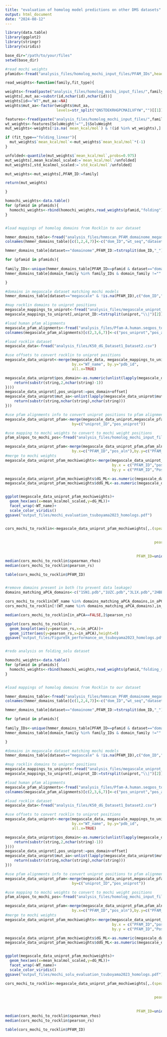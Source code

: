 ```yaml
---
title: "evaluation of homolog model predictions on other DMS datasets"
output: html_document
date: "2024-08-12"
---
```


```r

library(data.table)
library(ggplot2)
library(stringr)
library(viridis)

base_dir="/path/to/your/files"
setwd(base_dir)

#read mochi weights 
pfamids<-fread("analysis_files/homolog_mochi_input_files/PFAM_IDs",header=FALSE)$V1  

read_weights<-function(family,fit_type){

weights<-fread(paste("analysis_files/homolog_mochi_input_files/",family,"_",fit_type,"/weights/weights_Folding.txt",sep=""))
weights[,mut_aa:=substr(id,nchar(id),nchar(id))]
weights[id=="WT",mut_aa:=NA]
weights$mut_aa<-factor(weights$mut_aa,
                       levels=str_split("QNSTDEKRHGPCMAILVFYW","")[[1]])

features<-fread(paste("analysis_files/homolog_mochi_input_files/",family,"_features_solu.txt",sep=""))
wt_weights<-features[SoluWeight!="",]$SoluWeight
mut_weights<-weights[!is.na(`mean_kcal/mol`) & !(id %in% wt_weights),]

if (fit_type=="folding_linear"){
  mut_weights$`mean_kcal/mol`<-mut_weights$`mean_kcal/mol`*(-1)
}

unfolded<-quantile(mut_weights$`mean_kcal/mol`,probs=0.975)
mut_weights[,mean_kcalmol_scaled:=`mean_kcal/mol`/unfolded]
mut_weights[,std_kcalmol_scaled:=`std_kcal/mol`/unfolded]

mut_weights<-mut_weights[,PFAM_ID:=family]

return(mut_weights)

}

homochi_weights<-data.table()
for (pfamid in pfamids){
  homochi_weights<-rbind(homochi_weights,read_weights(pfamid,"folding"))
}


#load mappings of homolog domains from Rocklin to our dataset

hmmer_domains_table<-fread("analysis_files/hmmscan_PFAM_domainome_megascale_homology.tsv")
colnames(hmmer_domains_table)[c(1,2,4,7)]<-c("dom_ID","wt_seq","dataset","domain_family")

hmmer_domains_table[dataset=="domainome",PFAM_ID:=tstrsplit(dom_ID,"_")[2]]

for (pfamid in pfamids){
  
family_IDs<-unique(hmmer_domains_table[PFAM_ID==pfamid & dataset=="domainome",]$domain_family)
hmmer_domains_table[domain_family %in% family_IDs & domain_family !="" & dataset=="megascale",PFAM_ID:=pfamid]

}

#domains in megascale dataset matching mochi models
hmmer_domains_table[dataset=="megascale" & !is.na(PFAM_ID),c("dom_ID","wt_seq","domain_family","PFAM_ID")]

#map rocklin domains to uniprot positions
megascale_mappings_to_uniprot<-fread("analysis_files/megascale_uniprot_mappings_offsets.tsv")
megascale_mappings_to_uniprot[,uniprot_ID:=tstrsplit(uniprot,"\\|")[2]]

#load human pfam alignments
megascale_pfam_alignments<-fread("analysis_files/Pfam-A.human.seqpos_to_alnpos.megascale")
colnames(megascale_pfam_alignments)[c(2,3,6,7)]<-c("pos_uniprot","pos_aln","uniprot_ID","PFAM_ID")

#load rocklin dataset
megascale_data<-fread("analysis_files/K50_dG_Dataset1_Dataset2.csv")

#use offsets to convert rocklin to uniprot positions
megascale_data_uniprot<-merge(megascale_data, megascale_mappings_to_uniprot[,c("pdb_id","uniprot_ID","offset")],
                              by.x="WT_name", by.y="pdb_id",
                              all.x=TRUE)

megascale_data_uniprot$pos_domain<-as.numeric(unlist(lapply(megascale_data_uniprot$mut_type,FUN = function(string){
    return(substr(string,2,nchar(string)-1))
})))
megascale_data_uniprot[,pos_uniprot:=pos_domain+offset]
megascale_data_uniprot$mut_aa<-unlist(lapply(megascale_data_uniprot$mut_type,FUN = function(string){
    return(substr(string,nchar(string),nchar(string)))
}))

#use pfam alignments info to convert uniprot positions to pfam alignment positions
megascale_data_uniprot_pfam<-merge(megascale_data_uniprot,megascale_pfam_alignments,
                              by=c("uniprot_ID","pos_uniprot"))

#use mapping to mochi weights to convert to mochi weight positions
pfam_alnpos_to_mochi_pos<-fread("analysis_files/homolog_mochi_input_files/mochi_alnpos_to_pfam_alnpos.txt")

megascale_data_uniprot_pfam<-merge(megascale_data_uniprot_pfam,pfam_alnpos_to_mochi_pos[!duplicated(pfam_alnpos_to_mochi_pos)],
                              by.x=c("PFAM_ID","pos_aln"),by.y=c("PFAM_ID","pos_pfam"))
#merge to mochi weights
megascale_data_uniprot_pfam_mochiweights<-merge(megascale_data_uniprot_pfam,homochi_weights,
                                                by.x = c("PFAM_ID","pos_recoded","mut_aa"),
                                                by.y = c("PFAM_ID","Pos","mut_aa"))

megascale_data_uniprot_pfam_mochiweights$dG_ML<-as.numeric(megascale_data_uniprot_pfam_mochiweights$dG_ML)
megascale_data_uniprot_pfam_mochiweights$ddG_ML<-as.numeric(megascale_data_uniprot_pfam_mochiweights$ddG_ML)


ggplot(megascale_data_uniprot_pfam_mochiweights)+
  geom_hex(aes(x=mean_kcalmol_scaled,y=dG_ML))+
  facet_wrap(~WT_name)+
  scale_color_viridis()
ggsave("output_files/mochi_evaluation_tsuboyama2023_homologs.pdf")


cors_mochi_to_rocklin<-megascale_data_uniprot_pfam_mochiweights[,.(spearman_rhos=cor(-dG_ML,mean_kcalmol_scaled,
                                                                             use="pairwise.complete.obs",
                                                                             method="spearman"),
                                                                   pearson_rs=cor(-dG_ML,mean_kcalmol_scaled,
                                                                             use="pairwise.complete.obs",
                                                                             method="pearson"),
                                                           PFAM_ID=unique(PFAM_ID)),by="WT_name"]
median(cors_mochi_to_rocklin$spearman_rhos)
median(cors_mochi_to_rocklin$pearson_rs)

table(cors_mochi_to_rocklin$PFAM_ID)


#remove domains present in both (to prevent data leakage)
domains_matching_aPCA_domains<-c("1SN1.pdb","1UZC.pdb","3L1X.pdb","2HBB.pdb","1YU5.pdb","1H92.pdb","1PWT.pdb","2LJ3.pdb","4HCK.pdb","1MJC.pdb","2PDD.pdb","2M51.pdb","1CSQ.pdb","2WQG.pdb","4UZW.pdb","5AHT.pdb","1QLY.pdb","2M8I.pdb","1I6C.pdb","2KCF.pdb","2YSF.pdb")

cors_mochi_to_rocklin[WT_name %in% domains_matching_aPCA_domains,in_aPCA:=TRUE]
cors_mochi_to_rocklin[!(WT_name %in% domains_matching_aPCA_domains),in_aPCA:=FALSE]

median(cors_mochi_to_rocklin[in_aPCA==FALSE,]$pearson_rs)

ggplot(cors_mochi_to_rocklin)+
  geom_boxplot(aes(y=pearson_rs,x=in_aPCA))+
  geom_jitter(aes(y=pearson_rs,x=in_aPCA),height=0)
ggsave("output_files/Figure5k_performance_on_tsuboyama2023_homologs.pdf")



```

```r

#redo analysis on folding_solu dataset

homochi_weights<-data.table()
for (pfamid in pfamids){
  homochi_weights<-rbind(homochi_weights,read_weights(pfamid,"folding_solu"))
}


#load mappings of homolog domains from Rocklin to our dataset

hmmer_domains_table<-fread("analysis_files/hmmscan_PFAM_domainome_megascale_homology.tsv")
colnames(hmmer_domains_table)[c(1,2,4,7)]<-c("dom_ID","wt_seq","dataset","domain_family")

hmmer_domains_table[dataset=="domainome",PFAM_ID:=tstrsplit(dom_ID,"_")[2]]

for (pfamid in pfamids){
  
family_IDs<-unique(hmmer_domains_table[PFAM_ID==pfamid & dataset=="domainome",]$domain_family)
hmmer_domains_table[domain_family %in% family_IDs & domain_family !="" & dataset=="megascale",PFAM_ID:=pfamid]

}

#domains in megascale dataset matching mochi models
hmmer_domains_table[dataset=="megascale" & !is.na(PFAM_ID),c("dom_ID","wt_seq","domain_family","PFAM_ID")]

#map rocklin domains to uniprot positions
megascale_mappings_to_uniprot<-fread("analysis_files/megascale_uniprot_mappings_offsets.tsv")
megascale_mappings_to_uniprot[,uniprot_ID:=tstrsplit(uniprot,"\\|")[2]]

#load human pfam alignments
megascale_pfam_alignments<-fread("analysis_files/Pfam-A.human.seqpos_to_alnpos.megascale")
colnames(megascale_pfam_alignments)[c(2,3,6,7)]<-c("pos_uniprot","pos_aln","uniprot_ID","PFAM_ID")

#load rocklin dataset
megascale_data<-fread("analysis_files/K50_dG_Dataset1_Dataset2.csv")

#use offsets to convert rocklin to uniprot positions
megascale_data_uniprot<-merge(megascale_data, megascale_mappings_to_uniprot[,c("pdb_id","uniprot_ID","offset")],
                              by.x="WT_name", by.y="pdb_id",
                              all.x=TRUE)

megascale_data_uniprot$pos_domain<-as.numeric(unlist(lapply(megascale_data_uniprot$mut_type,FUN = function(string){
    return(substr(string,2,nchar(string)-1))
})))
megascale_data_uniprot[,pos_uniprot:=pos_domain+offset]
megascale_data_uniprot$mut_aa<-unlist(lapply(megascale_data_uniprot$mut_type,FUN = function(string){
    return(substr(string,nchar(string),nchar(string)))
}))

#use pfam alignments info to convert uniprot positions to pfam alignment positions
megascale_data_uniprot_pfam<-merge(megascale_data_uniprot,megascale_pfam_alignments,
                              by=c("uniprot_ID","pos_uniprot"))

#use mapping to mochi weights to convert to mochi weight positions
pfam_alnpos_to_mochi_pos<-fread("analysis_files/homolog_mochi_input_files/mochi_alnpos_to_pfam_alnpos.txt")

megascale_data_uniprot_pfam<-merge(megascale_data_uniprot_pfam,pfam_alnpos_to_mochi_pos[!duplicated(pfam_alnpos_to_mochi_pos)],
                              by.x=c("PFAM_ID","pos_aln"),by.y=c("PFAM_ID","pos_pfam"))
#merge to mochi weights
megascale_data_uniprot_pfam_mochiweights<-merge(megascale_data_uniprot_pfam,homochi_weights,
                                                by.x = c("PFAM_ID","pos_recoded","mut_aa"),
                                                by.y = c("PFAM_ID","Pos","mut_aa"))

megascale_data_uniprot_pfam_mochiweights$dG_ML<-as.numeric(megascale_data_uniprot_pfam_mochiweights$dG_ML)
megascale_data_uniprot_pfam_mochiweights$ddG_ML<-as.numeric(megascale_data_uniprot_pfam_mochiweights$ddG_ML)


ggplot(megascale_data_uniprot_pfam_mochiweights)+
  geom_hex(aes(x=mean_kcalmol_scaled,y=dG_ML))+
  facet_wrap(~WT_name)+
  scale_color_viridis()
ggsave("output_files/mochi_solu_evaluation_tsuboyama2023_homologs.pdf")

cors_mochi_to_rocklin<-megascale_data_uniprot_pfam_mochiweights[,.(spearman_rhos=cor(-dG_ML,mean_kcalmol_scaled,
                                                                             use="pairwise.complete.obs",
                                                                             method="spearman"),
                                                                   pearson_rs=cor(-dG_ML,mean_kcalmol_scaled,
                                                                             use="pairwise.complete.obs",
                                                                             method="pearson"),
                                                           PFAM_ID=unique(PFAM_ID)),by="WT_name"]
median(cors_mochi_to_rocklin$spearman_rhos)
median(cors_mochi_to_rocklin$pearson_rs)

table(cors_mochi_to_rocklin$PFAM_ID)

```

